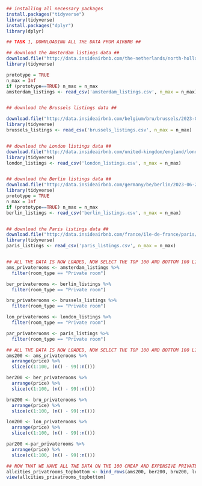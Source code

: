 
```r
## installing all necessary packages
install.packages("tidyverse")
library(tidyverse)
install.packages("dplyr")
library(dplyr)

## TASK 1, DOWNLOADING ALL THE DATA FROM AIRBNB ##

## download the Amsterdam listings data ##
download.file("http://data.insideairbnb.com/the-netherlands/north-holland/amsterdam/2023-09-03/visualisations/listings.csv", "amsterdam_listings.csv")
library(tidyverse)

prototype = TRUE
n_max = Inf
if (prototype==TRUE) n_max = n_max
amsterdam_listings <- read_csv('amsterdam_listings.csv', n_max = n_max)


## download the Brussels listings data ##

download.file("http://data.insideairbnb.com/belgium/bru/brussels/2023-06-24/visualisations/listings.csv", "brussels_listings.csv")
library(tidyverse)
brussels_listings <- read_csv('brussels_listings.csv', n_max = n_max)


## download the London listings data ##
download.file("http://data.insideairbnb.com/united-kingdom/england/london/2023-06-08/visualisations/listings.csv", "london_listings.csv")
library(tidyverse)
london_listings <- read_csv('london_listings.csv', n_max = n_max)


## download the Berlin listings data ##
download.file("http://data.insideairbnb.com/germany/be/berlin/2023-06-22/visualisations/listings.csv", "berlin_listings.csv")
library(tidyverse)
prototype = TRUE
n_max = Inf
if (prototype==TRUE) n_max = n_max
berlin_listings <- read_csv('berlin_listings.csv', n_max = n_max)


## download the Paris listings data ##
download.file("http://data.insideairbnb.com/france/ile-de-france/paris/2023-06-06/visualisations/listings.csv", "paris_listings.csv")
library(tidyverse)
paris_listings <- read_csv('paris_listings.csv', n_max = n_max)


## ALL THE DATA IS NOW LOADED, NOW SELECT THE TOP 100 AND BOTTOM 100 LISTINGS FROM EACH CITY ##
ams_privaterooms <- amsterdam_listings %>%
  filter(room_type == "Private room")

ber_privaterooms <- berlin_listings %>%
  filter(room_type == "Private room")

bru_privaterooms <- brussels_listings %>%
  filter(room_type == "Private room")

lon_privaterooms <- london_listings %>%
  filter(room_type == "Private room")

par_privaterooms <- paris_listings %>%
  filter(room_type == "Private room")

## ALL THE DATA IS NOW LOADED, NOW SELECT THE TOP 100 AND BOTTOM 100 LISTINGS FROM EACH CITY ##  edit it later
ams200 <- ams_privaterooms %>%
  arrange(price) %>%
  slice(c(1:100, (n() - 99):n()))

ber200 <- ber_privaterooms %>%
  arrange(price) %>%
  slice(c(1:100, (n() - 99):n()))

bru200 <- bru_privaterooms %>%
  arrange(price) %>%
  slice(c(1:100, (n() - 99):n()))

lon200 <- lon_privaterooms %>%
  arrange(price) %>%
  slice(c(1:100, (n() - 99):n()))

par200 <-par_privaterooms %>%
  arrange(price) %>%
  slice(c(1:100, (n() - 99):n()))

## NOW THAT WE HAVE ALL THE DATA ON THE 100 CHEAP AND EXPENSIVE PRIVATE ROOMS, MERGE THE DATA ##
allcities_privatrooms_topbottom <- bind_rows(ams200, ber200, bru200, lon200, par200)
view(allcities_privatrooms_topbottom)


```

